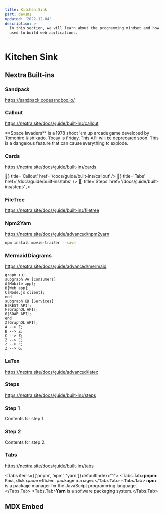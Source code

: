 ```yaml
---
title: Kitchen Sink
part: dev101
updated: '2022-12-04'
description: >-
  In this section, we will learn about the programming mindset and how it can be
  used to build web applications.
---
```


# Kitchen Sink

## Nextra Built-ins

### Sandpack

https://sandpack.codesandbox.io/


<Sandpack theme={dracula} />

### Callout

https://nextra.site/docs/guide/built-ins/callout

<Callout emoji='👾'>
  **Space Invaders** is a 1978 shoot 'em up arcade game developed by Tomohiro
  Nishikado.
</Callout>

<Callout type='info' emoji='ℹ️'>
  Today is Friday.
</Callout>

<Callout type='warning' emoji='⚠️'>
  This API will be deprecated soon.
</Callout>

<Callout type='error' emoji='️🚫'>
  This is a dangerous feature that can cause everything to explode.
</Callout>

### Cards

https://nextra.site/docs/guide/built-ins/cards

<Cards>
  <Card
    icon={<span>🚫</span>}
    title='Callout'
    href='/docs/guide/built-ins/callout'
  />
  <Card icon={<span>🚫</span>} title='Tabs' href='/docs/guide/built-ins/tabs' />
  <Card icon={<span>🚫</span>} title='Steps' href='/docs/guide/built-ins/steps' />
</Cards>

### FileTree

https://nextra.site/docs/guide/built-ins/filetree

<FileTree>
  <FileTree.Folder name='pages' defaultOpen>
    <FileTree.File name='_meta.json' />
    <FileTree.File name='contact.md' />
    <FileTree.File name='index.mdx' />
    <FileTree.Folder name='about'>
      <FileTree.File name='_meta.json' />
      <FileTree.File name='legal.md' />
      <FileTree.File name='index.mdx' />
    </FileTree.Folder>
  </FileTree.Folder>
</FileTree>


### Npm2Yarn

https://nextra.site/docs/guide/advanced/npm2yarn

```sh npm2yarn
npm install movie-trailer --save
```

### Mermaid Diagrams

https://nextra.site/docs/guide/advanced/mermaid

```mermaid
graph TD;
subgraph AA [Consumers]
A[Mobile app];
B[Web app];
C[Node.js client];
end
subgraph BB [Services]
E[REST API];
F[GraphQL API];
G[SOAP API];
end
Z[GraphQL API];
A --> Z;
B --> Z;
C --> Z;
Z --> E;
Z --> F;
Z --> G;
```

### LaTex

https://nextra.site/docs/guide/advanced/latex

### Steps

https://nextra.site/docs/guide/built-ins/steps

<Steps>

### Step 1

Contents for step 1.

### Step 2

Contents for step 2.

</Steps>

### Tabs

https://nextra.site/docs/guide/built-ins/tabs

<Tabs items={['pnpm', 'npm', 'yarn']} defaultIndex="1">
  <Tabs.Tab>**pnpm**: Fast, disk space efficient package manager.</Tabs.Tab>
  <Tabs.Tab>
    **npm** is a package manager for the JavaScript programming language.
  </Tabs.Tab>
  <Tabs.Tab>**Yarn** is a software packaging system.</Tabs.Tab>
</Tabs>

## MDX Embed

<CodePen codePenId='PNaGbb' />

<TikTok tikTokId='@charlottechaze/video/7166661644284693803' />

<Instagram instagramId='BIRLlfhDCAX' />

<YouTube youTubeId='nahtw_csB5w' />
